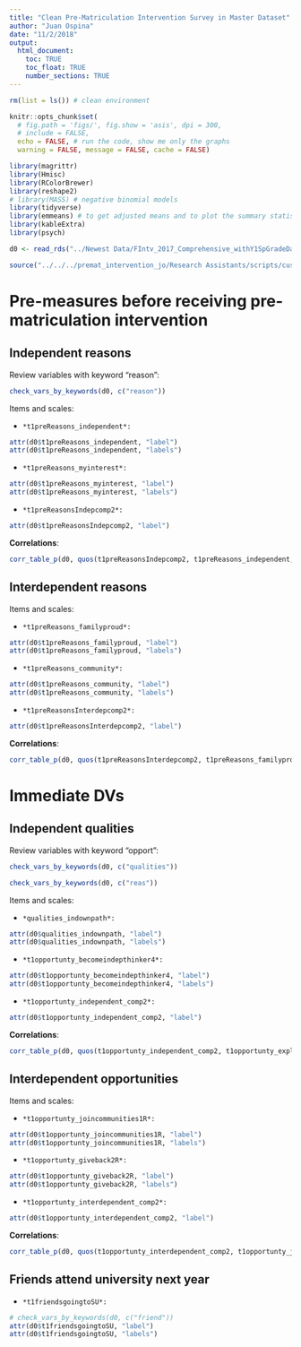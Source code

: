 ```yaml
---
title: "Clean Pre-Matriculation Intervention Survey in Master Dataset"
author: "Juan Ospina"
date: "11/2/2018"
output: 
  html_document:
    toc: TRUE
    toc_float: TRUE
    number_sections: TRUE
---
```


```r
rm(list = ls()) # clean environment
```

```r
knitr::opts_chunk$set(
  # fig.path = 'figs/', fig.show = 'asis', dpi = 300, 
  # include = FALSE, 
  echo = FALSE, # run the code, show me only the graphs
  warning = FALSE, message = FALSE, cache = FALSE)
```

```r
library(magrittr)
library(Hmisc)
library(RColorBrewer)
library(reshape2)
# library(MASS) # negative binomial models
library(tidyverse)
library(emmeans) # to get adjusted means and to plot the summary statistics of models
library(kableExtra)
library(psych)
```

```r
d0 <- read_rds("../Newest Data/FIntv_2017_Comprehensive_withY1SpGradeData_withSYFUSNoT7_Cleaned_Demogs.rds")
```

```r
source("../../../premat_intervention_jo/Research Assistants/scripts/custom_functions.R")
```

# Pre-measures before receiving pre-matriculation intervention

## Independent reasons

Review variables with keyword "reason":

```r
check_vars_by_keywords(d0, c("reason"))
```

Items and scales:

*     *t1preReasons_independent*:

```r
attr(d0$t1preReasons_independent, "label")
attr(d0$t1preReasons_independent, "labels")
```

*     *t1preReasons_myinterest*:

```r
attr(d0$t1preReasons_myinterest, "label")
attr(d0$t1preReasons_myinterest, "labels")
```

*     *t1preReasonsIndepcomp2*:

```r
attr(d0$t1preReasonsIndepcomp2, "label")
```


**Correlations**:

```r
corr_table_p(d0, quos(t1preReasonsIndepcomp2, t1preReasons_independent,  t1preReasons_myinterest))
```

## Interdependent reasons

Items and scales:

*     *t1preReasons_familyproud*:

```r
attr(d0$t1preReasons_familyproud, "label")
attr(d0$t1preReasons_familyproud, "labels")
```

*     *t1preReasons_community*:

```r
attr(d0$t1preReasons_community, "label")
attr(d0$t1preReasons_community, "labels")
```

*     *t1preReasonsInterdepcomp2*:

```r
attr(d0$t1preReasonsInterdepcomp2, "label")
```


**Correlations**:

```r
corr_table_p(d0, quos(t1preReasonsInterdepcomp2, t1preReasons_familyproud, t1preReasons_community))
```

# Immediate DVs

## Independent qualities

Review variables with keyword "opport":

```r
check_vars_by_keywords(d0, c("qualities"))

check_vars_by_keywords(d0, c("reas"))
```

Items and scales:

*     *qualities_indownpath*:

```r
attr(d0$qualities_indownpath, "label")
attr(d0$qualities_indownpath, "labels")
```

*     *t1opportunty_becomeindepthinker4*:

```r
attr(d0$t1opportunty_becomeindepthinker4, "label")
attr(d0$t1opportunty_becomeindepthinker4, "labels")
```

*     *t1opportunty_independent_comp2*:

```r
attr(d0$t1opportunty_independent_comp2, "label")
```

**Correlations**:

```r
corr_table_p(d0, quos(t1opportunty_independent_comp2, t1opportunty_exploreinterests3,  t1opportunty_becomeindepthinker4))
```

## Interdependent opportunities

Items and scales:

*     *t1opportunty_joincommunities1R*:

```r
attr(d0$t1opportunty_joincommunities1R, "label")
attr(d0$t1opportunty_joincommunities1R, "labels")
```

*     *t1opportunty_giveback2R*:

```r
attr(d0$t1opportunty_giveback2R, "label")
attr(d0$t1opportunty_giveback2R, "labels")
```

*     *t1opportunty_interdependent_comp2*:

```r
attr(d0$t1opportunty_interdependent_comp2, "label")
```

**Correlations**:

```r
corr_table_p(d0, quos(t1opportunty_interdependent_comp2, t1opportunty_joincommunities1R,  t1opportunty_giveback2R))
```

## Friends attend university next year

*     *t1friendsgoingtoSU*:

```r
# check_vars_by_keywords(d0, c("friend"))
attr(d0$t1friendsgoingtoSU, "label")
attr(d0$t1friendsgoingtoSU, "labels")
```

